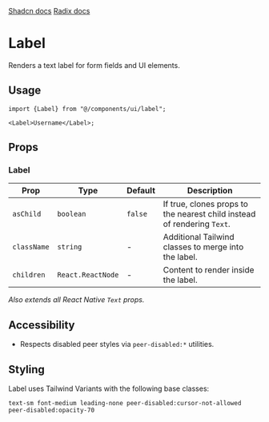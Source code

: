 
<div style={{display: "flex", flexDirection: "row", gap: "2rem"}}>
  <a
    href={`${process.env.STORYBOOK_URL}/?path=/story/label--default&globals=backgrounds.value:light`}
  >
    <StorybookIcon color="#FE4785" width={25} height={25} />
  </a>
  <a href="https://github.com/moveinready-casa/shadcn-native/tree/main/registry/ui/label.tsx">
    <GithubIcon width={25} height={25} />
  </a>
  <a href="https://ui.shadcn.com/docs/components/label">Shadcn docs</a>
  <a href="https://radix-ui.com/primitives/docs/components/label">Radix docs</a>
</div>

# Label

Renders a text label for form fields and UI elements.

<Preview component="label" />

## Usage

```tsx
import {Label} from "@/components/ui/label";

<Label>Username</Label>;
```

## Props

### Label

| Prop        | Type              | Default | Description                                                             |
| ----------- | ----------------- | ------- | ----------------------------------------------------------------------- |
| `asChild`   | `boolean`         | `false` | If true, clones props to the nearest child instead of rendering `Text`. |
| `className` | `string`          | -       | Additional Tailwind classes to merge into the label.                    |
| `children`  | `React.ReactNode` | -       | Content to render inside the label.                                     |

_Also extends all React Native `Text` props._

## Accessibility

- Respects disabled peer styles via `peer-disabled:*` utilities.

## Styling

Label uses Tailwind Variants with the following base classes:

```
text-sm font-medium leading-none peer-disabled:cursor-not-allowed peer-disabled:opacity-70
```
